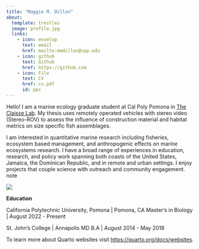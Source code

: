 ---
title: "Maggie M. Dillon"
about:
  template: trestles
  image: profile.jpg
  links:
    - icon: envelop
      text: email
      href: mailto:mmdillon@cpp.edu
    - icon: github
      text: Github
      href: https://github.com
    - icon: File
      text: CV
      href: cv.pdf
      id: ppc
---

:::{#ppc}

Hello! I am a marine ecology graduate student at Cal Poly Pomona in [The Claisse Lab](https://www.claisselab.com/). My thesis uses remotely operated vehicles with stereo video (Stereo-ROV) to assess the influence of construction material and habitat metrics on size specific fish assemblages.

I am interested in quantitative marine research including fisheries, ecosystem based management, and anthropogenic effects on marine ecosystems research. I have a broad range of experiences in education, research, and policy work spanning both coasts of the United States, Jamaica, the Dominican Republic, and in remote and urban settings. I enjoy projects that couple science with outreach and community engagement. note

![](images/kelp-01.jpg)

**Education**

California Polytechnic University, Pomona \| Pomona, CA Master’s in Biology \| August 2022 - Present

St. John’s College \| Annapolis MD B.A \| August 2014 - May 2018

To learn more about Quarto websites visit <https://quarto.org/docs/websites>.

:::
